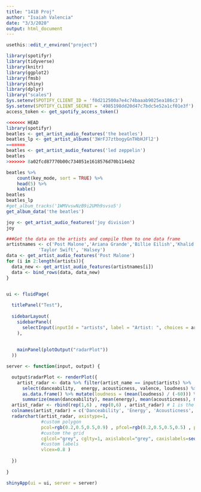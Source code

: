 ```yaml
---
title: "141B Proj"
author: "Isaiah Valencia"
date: "3/3/2020"
output: html_document
---
```


```r
usethis::edit_r_environ("project")
```


```r
library(spotifyr)
library(tidyverse)
library(knitr)
library(ggplot2)
library(fmsb)
library(shiny)
library(dplyr)
library("scales")
Sys.setenv(SPOTIFY_CLIENT_ID = 'f0d212500a7e4c74baaab9025ea186c3')
Sys.setenv(SPOTIFY_CLIENT_SECRET = '4985198dd20d47c7bdc5e52a1cf01e3f')
access_token <- get_spotify_access_token()
```


```r
<<<<<<< HEAD
library(spotifyr)
beatles <- get_artist_audio_features('the beatles')
beatles_lp <- get_artist_albums('3WrFJ7ztbogyGnTHbHJFl2')
=======
beatles <- get_artist_audio_features('led zeppelin')
beatles
>>>>>>> 8a02fcd87770b00c734051e1618576d70b114eb2
```

```r
beatles %>% 
    count(key_mode, sort = TRUE) %>% 
    head(5) %>% 
    kable()
beatles
beatles_lp
#get_album_tracks('1WMVvswNzB9i2UMh9svso5')
get_album_data('the beatles')
```


```r
joy <- get_artist_audio_features('joy division')
joy
```




```r
###Get the data on the artists and compile them to one data frame
artistnames <- c('Post Malone','Ariana Grande','Billie Eilish','Khalid','Drake','Travis Scott','Ed Sheeran',
            'Taylor Swift', 'Halsey')
data <- get_artist_audio_features('Post Malone')
for (i in 2:length(artists)){
  data_new <- get_artist_audio_features(artistnames[i])
  data <- bind_rows(data, data_new)
}


ui <- fluidPage(
  
  titlePanel("Test"),
  
  sidebarLayout(
    sidebarPanel(
      selectInput(inputId = "artists", label = "Artist: ", choices = artistnames, multiple =F)
    ),
    
    
    mainPanel(plotOutput("radarPlot"))
  ))

server <- function(input, output) {

  output$radarPlot <- renderPlot({
    artist_radar <- data %>% filter(artist_name == input$artists) %>% 
      select(danceability,  energy, acousticness, valence, loudness) %>% 
      as.data.frame() %>% mutate(loudness = (mean(loudness) / (-60))) %>% 
      summarize(mean(danceability), mean(energy), mean(acousticness), mean(valence), mean(loudness)) 
  artist_radar <- rbind(rep(1,6) , rep(0,6) , artist_radar) # 1 is the upper bound and 0 is the lower
  colnames(artist_radar) = c('Danceability', 'Energy', 'Acousticness', 'Valence', 'loudness') 
  radarchart(artist_radar, axistype=1, 
             #custom polygon
             pcol=rgb(0.2,0.5,0.5,0.9) , pfcol=rgb(0.2,0.5,0.5,0.5) , plwd=1 , 
             #custom the grid
             cglcol="grey", cglty=1, axislabcol="grey", caxislabels=seq(0,1,5), cglwd=0.8,
             #custom labels
             vlcex=0.8 )
             
  })
  
}

shinyApp(ui = ui, server = server)

```


